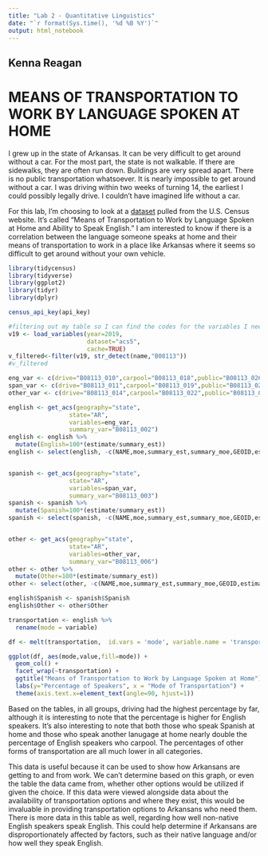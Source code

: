 ```yaml
---
title: "Lab 2 - Quantitative Linguistics"
date: "`r format(Sys.time(), '%d %B %Y')`"
output: html_notebook
---
```


## Kenna Reagan

# MEANS OF TRANSPORTATION TO WORK BY LANGUAGE SPOKEN AT HOME

  I grew up in the state of Arkansas. It can be very difficult to get around without a car. For the most part, the state is not walkable. If there are sidewalks, they are often run down. Buildings are very spread apart. There is no public transportation whatsoever. It is nearly impossible to get around without a car. I was driving within two weeks of turning 14, the earliest I could possibly legally drive. I couldn't have imagined life without a car. 

  For this lab, I'm choosing to look at a [dataset](https://data.census.gov/cedsci/table?q=&t=Language%20Spoken%20at%20Home&g=0400000US05&y=2019&d=ACS%205-Year%20Estimates%20Detailed%20Tables&tid=ACSDT5Y2019.B08113)
 pulled from the U.S. Census website. It's called "Means of Transportation to Work by Language Spoken at Home and Ability to Speak English." I am interested to know if there is a correlation between the language someone speaks at home and their means of transportation to work in a place like Arkansas where it seems so difficult to get around without your own vehicle. 

```r
library(tidycensus)
library(tidyverse)
library(ggplot2)
library(tidyr)
library(dplyr)

census_api_key(api_key)

#filtering out my table so I can find the codes for the variables I need
v19 <- load_variables(year=2019,
                      dataset="acs5",
                      cache=TRUE)
v_filtered<-filter(v19, str_detect(name,"B08113"))
#v_filtered

eng_var <- c(drive="B08113_010",carpool="B08113_018",public="B08113_026",walk="B08113_034",other="B08113_042",wfh="B08113_050")
span_var <- c(drive="B08113_011",carpool="B08113_019",public="B08113_027",walk="B08113_035",other="B08113_043",wfh="B08113_051")
other_var <- c(drive="B08113_014",carpool="B08113_022",public="B08113_030",walk="B08113_038",other="B08113_046",wfh="B08113_054")

english <- get_acs(geography="state",
                 state="AR",
                 variables=eng_var,
                 summary_var="B08113_002")
english <- english %>%
  mutate(English=100*(estimate/summary_est))
english <- select(english, -c(NAME,moe,summary_est,summary_moe,GEOID,estimate))


spanish <- get_acs(geography="state",
                 state="AR",
                 variables=span_var,
                 summary_var="B08113_003")
spanish <- spanish %>%
  mutate(Spanish=100*(estimate/summary_est))
spanish <- select(spanish, -c(NAME,moe,summary_est,summary_moe,GEOID,estimate))


other <- get_acs(geography="state",
                 state="AR",
                 variables=other_var,
                 summary_var="B08113_006")
other <- other %>%
  mutate(Other=100*(estimate/summary_est))
other <- select(other, -c(NAME,moe,summary_est,summary_moe,GEOID,estimate))

english$Spanish <- spanish$Spanish
english$Other <- other$Other

transportation <- english %>%
  rename(mode = variable)

df <- melt(transportation,  id.vars = 'mode', variable.name = 'transportation')

ggplot(df, aes(mode,value,fill=mode)) + 
  geom_col() + 
  facet_wrap(~transportation) +
  ggtitle("Means of Transportation to Work by Language Spoken at Home") +
  labs(y="Percentage of Speakers", x = "Mode of Transportation") +
  theme(axis.text.x=element_text(angle=90, hjust=1))


```
  Based on the tables, in all groups, driving had the highest percentage by far, although it is interesting to note that the percentage is higher for English speakers. It's also interesting to note that both those who speak Spanish at home and those who speak another lanugage at home nearly double the percentage of English speakers who carpool. The percentages of other forms of transportation are all much lower in all categories. 

  This data is useful because it can be used to show how Arkansans are getting to and from work. We can't determine based on this graph, or even the table the data came from, whether other options would be utilized if given the choice. If this data were viewed alongside data about the availability of transportation options and where they exist, this would be invaluable in providing transportation options to Arkansans who need them. There is more data in this table as well, regarding how well non-native English speakers speak English. This could help determine if Arkansans are disproportionately affected by factors, such as their native language and/or how well they speak English. 
